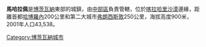 {{Infobox settlement
|official_name        = 馬哈拉佩
|pushpin_map          = Botswana
|mapsize              = 200px
|map_caption          = 
|coordinates_region   = BW
|subdivision_type     = 國家
|subdivision_name     = {{flag|Botswana}}
|subdivision_type1    = 區
|subdivision_name1    = [[中部區_(博茨瓦納)|中部區]]
|leader_title         = 
|leader_name          = 
|population_as_of     = 2008
|population_total     = 42000
|population_footnotes = 
|elevation_m          = 900
|area_total           =
|TotalArea_sq_mi      =
|latd=23 |latm=06 |latNS=S |longd=26 |longm=48 |longEW=E}}

'''馬哈拉佩'''是[[博茨瓦納|博茨瓦納]]東部的城鎮，由[[中部區_(博茨瓦納)|中部區]]負責管轄，位於[[喀拉哈里沙漠|喀拉哈里沙漠]]邊緣，距離首都[[哈博羅內|哈博羅內]]200公里和第二大城市[[弗朗西斯敦|弗朗西斯敦]]250公里，海拔高度900米，2001年人口43,538。

{{Coord|23|06|S|26|48|E|region:BW_type:city|display=title}}

[[Category:博茨瓦納城市|Category:博茨瓦納城市]]

{{Botswana-stub}}
